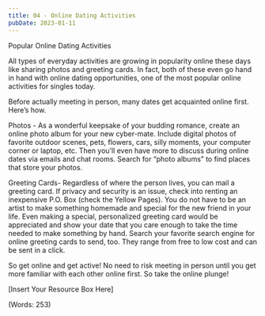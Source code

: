 ```yaml
---
title: 04 - Online Dating Activities
pubDate: 2023-01-11
---
```


Popular Online Dating Activities


All types of everyday activities are growing in popularity online these days like sharing photos and greeting cards. In fact, both of these even go hand in hand with online dating opportunities, one of the most popular online activities for singles today. 

Before actually meeting in person, many dates get acquainted online first. Here’s how. 

Photos - As a wonderful keepsake of your budding romance, create an online photo album for your new cyber-mate.  Include digital photos of favorite outdoor scenes, pets, flowers, cars, silly moments, your computer corner or laptop, etc.  Then you’ll even have more to discuss during online dates via emails and chat rooms. Search for “photo albums” to find places that store your photos.

Greeting Cards- Regardless of where the person lives, you can mail a greeting card. If privacy and security is an issue, check into renting an inexpensive P.O. Box (check the Yellow Pages). You do not have to be an artist to make something homemade and special for the new friend in your life.  Even making a special, personalized greeting card would be appreciated and show your date that you care enough to take the time needed to make something by hand.  Search your favorite search engine for online greeting cards to send, too. They range from free to low cost and can be sent in a click.

So get online and get active! No need to risk meeting in person until you get more familiar with each other online first. So take the online plunge!


[Insert Your Resource Box Here]

(Words: 253)